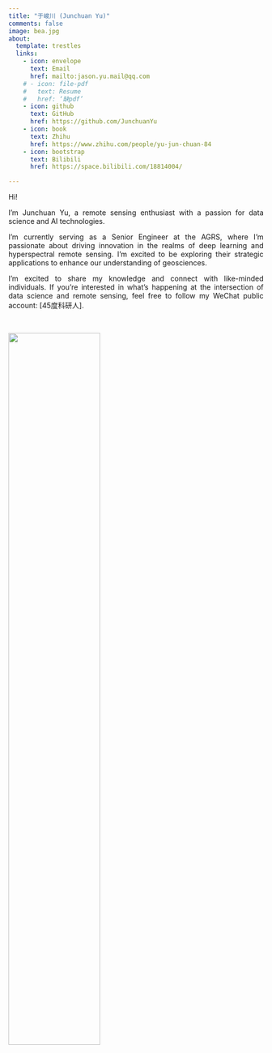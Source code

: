 ```yaml
---
title: "于峻川 (Junchuan Yu)"
comments: false
image: bea.jpg
about:
  template: trestles
  links:
    - icon: envelope
      text: Email
      href: mailto:jason.yu.mail@qq.com
    # - icon: file-pdf
    #   text: Resume
    #   href: ‘缺pdf’
    - icon: github
      text: GitHub
      href: https://github.com/JunchuanYu
    - icon: book
      text: Zhihu
      href: https://www.zhihu.com/people/yu-jun-chuan-84
    - icon: bootstrap
      text: Bilibili
      href: https://space.bilibili.com/18814004/

---
```



Hi!

<p align="justify ">I'm Junchuan Yu, a remote sensing enthusiast with a passion for data science and AI technologies.<p>

<p align="justify ">I'm currently serving as a Senior Engineer at the AGRS, where I'm passionate about driving innovation in the realms of deep learning and hyperspectral remote sensing. I'm excited to be exploring their strategic applications to enhance our understanding of geosciences. <p>

<p align="justify "> I'm excited to share my knowledge and connect with like-minded individuals. If you're interested in what's happening at the intersection of data science and remote sensing, feel free to follow my WeChat public account: [45度科研人].<p>

<br/>

![](https://dunazo.oss-cn-beijing.aliyuncs.com/blog/wechat-simple.png){fig-align="center" width="60%"}
